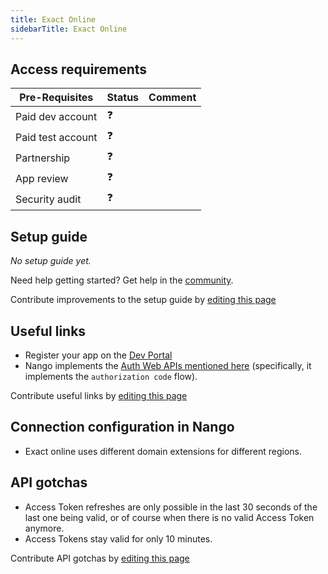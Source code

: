```yaml
---
title: Exact Online
sidebarTitle: Exact Online
---
```



<Overview />
<PreBuiltTooling />
<PreBuiltUseCases />

## Access requirements
| Pre-Requisites | Status | Comment|
| - | - | - |
| Paid dev account | ❓ |  |
| Paid test account | ❓ |  |
| Partnership | ❓ | |
| App review | ❓ |  |
| Security audit | ❓ | |


## Setup guide

_No setup guide yet._

<Tip>Need help getting started? Get help in the [community](https://nango.dev/slack).</Tip>

<Note>Contribute improvements to the setup guide by [editing this page](https://github.com/nangohq/nango/tree/master/docs/integrations/all/exact-online.mdx)</Note>


## Useful links

-   Register your app on the [Dev Portal](https://apps.exactonline.com/)
-   Nango implements the [Auth Web APIs mentioned here](https://support.exactonline.com/community/s/knowledge-base#All-All-DNO-Content-gettingstarted) (specifically, it implements the `authorization code` flow).

<Note>Contribute useful links by [editing this page](https://github.com/nangohq/nango/tree/master/docs/integrations/all/exact-online.mdx)</Note>

## Connection configuration in Nango

- Exact online uses different domain extensions for different regions.

## API gotchas

-   Access Token refreshes are only possible in the last 30 seconds of the last one being valid, or of course when there is no valid Access Token anymore.
-   Access Tokens stay valid for only 10 minutes.

<Note>Contribute API gotchas by [editing this page](https://github.com/nangohq/nango/tree/master/docs/integrations/all/exact-online.mdx)</Note>
